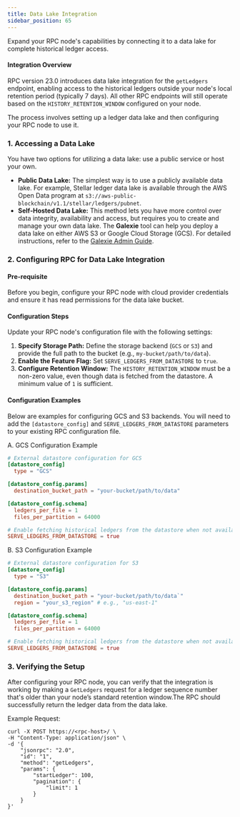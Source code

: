 ```yaml
---
title: Data Lake Integration
sidebar_position: 65
---
```


Expand your RPC node's capabilities by connecting it to a data lake for complete historical ledger access.

#### Integration Overview

RPC version 23.0 introduces data lake integration for the `getLedgers` endpoint, enabling access to the historical ledgers outside your node's local retention period (typically 7 days). All other RPC endpoints will still operate based on the `HISTORY_RETENTION_WINDOW` configured on your node.

The process involves setting up a ledger data lake and then configuring your RPC node to use it.

### 1. Accessing a Data Lake

You have two options for utilizing a data lake: use a public service or host your own.

- **Public Data Lake:** The simplest way is to use a publicly available data lake. For example, Stellar ledger data lake is available through the AWS Open Data program at `s3://aws-public-blockchain/v1.1/stellar/ledgers/pubnet`.
- **Self-Hosted Data Lake:** This method lets you have more control over data integrity, availability and access, but requires you to create and manage your own data lake. The **Galexie** tool can help you deploy a data lake on either AWS S3 or Google Cloud Storage (GCS). For detailed instructions, refer to the [Galexie Admin Guide](../../../../data/indexers/build-your-own/galexie/README.mdx).

### 2. Configuring RPC for Data Lake Integration

#### Pre-requisite

Before you begin, configure your RPC node with cloud provider credentials and ensure it has read permissions for the data lake bucket.

#### Configuration Steps

Update your RPC node's configuration file with the following settings:

1.  **Specify Storage Path:** Define the storage backend (`GCS` or `S3`) and provide the full path to the bucket (e.g., `my-bucket/path/to/data`).
2.  **Enable the Feature Flag:** Set `SERVE_LEDGERS_FROM_DATASTORE` to `true`.
3.  **Configure Retention Window:** The `HISTORY_RETENTION_WINDOW` must be a non-zero value, even though data is fetched from the datastore. A minimum value of `1` is sufficient.

#### Configuration Examples

Below are examples for configuring GCS and S3 backends. You will need to add the `[datastore_config]` and `SERVE_LEDGERS_FROM_DATASTORE` parameters to your existing RPC configuration file.

A. GCS Configuration Example

```toml
# External datastore configuration for GCS
[datastore_config]
  type = "GCS"

[datastore_config.params]
  destination_bucket_path = "your-bucket/path/to/data"

[datastore_config.schema]
  ledgers_per_file = 1
  files_per_partition = 64000

# Enable fetching historical ledgers from the datastore when not available locally
SERVE_LEDGERS_FROM_DATASTORE = true
```

B. S3 Configuration Example

```toml
# External datastore configuration for S3
[datastore_config]
  type = "S3"

[datastore_config.params]
  destination_bucket_path = "your-bucket/path/to/data`"
  region = "your_s3_region" # e.g., "us-east-1"

[datastore_config.schema]
  ledgers_per_file = 1
  files_per_partition = 64000

# Enable fetching historical ledgers from the datastore when not available locally
SERVE_LEDGERS_FROM_DATASTORE = true
```

### 3. Verifying the Setup

After configuring your RPC node, you can verify that the integration is working by making a `GetLedgers` request for a ledger sequence number that's older than your node’s standard retention window.The RPC should successfully return the ledger data from the data lake.

Example Request:

```
curl -X POST https://<rpc-host>/ \
-H "Content-Type: application/json" \
-d '{
    "jsonrpc": "2.0",
    "id": "1",
    "method": "getLedgers",
    "params": {
        "startLedger": 100,
        "pagination": {
            "limit": 1
        }
    }
}'
```
